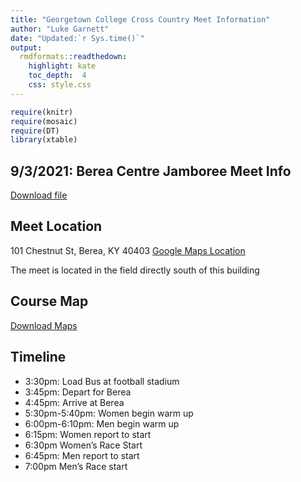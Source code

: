 ```yaml
---
title: "Georgetown College Cross Country Meet Information"
author: "Luke Garnett"
date: "Updated:`r Sys.time()`"
output:
  rmdformats::readthedown:
    highlight: kate
    toc_depth:  4
    css: style.css
---
```


```r
require(knitr)
require(mosaic)
require(DT)
library(xtable)
```

## 9/3/2021: Berea Centre Jamboree Meet Info

<a href="BC_CC_Jamboree_Information_Sheet.pdf" target="_blank" class="btn btn-lg btn-outline">
    <i class="fa fa-file-pdf-o"></i>
    Download file
</a>

## Meet Location

101 Chestnut St, Berea, KY 40403
[Google Maps Location](https://g.page/?share)


The meet is located in the field directly south of this building

## Course Map

<a href="BereaMap.pdf" target="_blank" class="btn btn-lg btn-outline">
    <i class="fa fa-file-pdf-o"></i>
    Download Maps
</a>

## Timeline

- 3:30pm: Load Bus at football stadium
- 3:45pm: Depart for Berea
- 4:45pm: Arrive at Berea 
- 5:30pm-5:40pm: Women begin warm up
- 6:00pm-6:10pm: Men begin warm up
- 6:15pm: Women report to start
- 6:30pm Women's Race Start
- 6:45pm: Men report to start
- 7:00pm Men's Race start